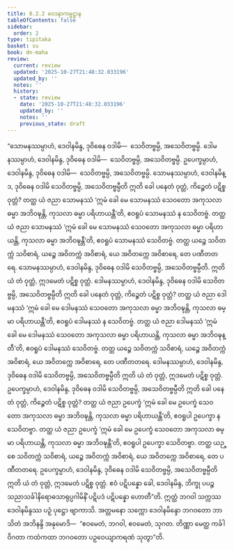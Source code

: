 ```yaml
---
title: 8.2.2 ဝေဒနာကမ္မဋ္ဌာန
tableOfContents: false
sidebar:
  order: 2
type: tipitaka
basket: su
book: dn-maha
review:
  current: review
  updated: '2025-10-27T21:48:32.033196'
  updated_by: ''
  notes: ''
  history:
  - state: review
    date: '2025-10-27T21:48:32.033196'
    updated_by: ''
    notes: ''
    previous_state: draft
---
```



<ReviewStatus review={frontmatter.review} showDetails={true} />

<HypothesisAnnotation frontmatter={frontmatter} />

<DynamicBreadcrumb />

<Division number="359" book="dn-maha" e="ch" v="7" p="221">

<Paragraph number="884" book="dn-maha">
“သောမနဿမ္ပာဟံ, ဒေဝါနမိန္ဒ, ဒုဝိဓေန ဝဒါမိ—  သေဝိတဗ္ဗမ္ပိ, အသေဝိတဗ္ဗမ္ပိ. ဒေါမနဿမ္ပာဟံ, ဒေဝါနမိန္ဒ, ဒုဝိဓေန ဝဒါမိ—  သေဝိတဗ္ဗမ္ပိ, အသေဝိတဗ္ဗမ္ပိ. ဥပေက္ခမ္ပာဟံ, ဒေဝါနမိန္ဒ, ဒုဝိဓေန ဝဒါမိ—  သေဝိတဗ္ဗမ္ပိ, အသေဝိတဗ္ဗမ္ပိ.
</Paragraph>

</Division>
<Division number="360" book="dn-maha" e="ch" v="7" p="221">

<Paragraph number="885" book="dn-maha">
သောမနဿမ္ပာဟံ, ဒေဝါနမိန္ဒ, ဒုဝိဓေန ဝဒါမိ သေဝိတဗ္ဗမ္ပိ, အသေဝိတဗ္ဗမ္ပီတိ ဣတိ ခေါ ပနေတံ ဝုတ္တံ, ကိဉ္စေတံ ပဋိစ္စ ဝုတ္တံ? တတ္ထ ယံ ဇညာ သောမနဿံ ‘ဣမံ ခေါ မေ သောမနဿံ သေဝတော အကုသလာ ဓမ္မာ အဘိဝဍ္ဎန္တိ, ကုသလာ ဓမ္မာ ပရိဟာယန္တီ’တိ, ဧဝရူပံ သောမနဿံ န သေဝိတဗ္ဗံ. တတ္ထ ယံ ဇညာ သောမနဿံ ‘ဣမံ ခေါ မေ သောမနဿံ သေဝတော အကုသလာ ဓမ္မာ ပရိဟာယန္တိ, ကုသလာ ဓမ္မာ အဘိဝဍ္ဎန္တီ’တိ, ဧဝရူပံ သောမနဿံ သေဝိတဗ္ဗံ. တတ္ထ ယဉ္စေ သဝိတက္ကံ သဝိစာရံ, ယဉ္စေ အဝိတက္ကံ အဝိစာရံ, ယေ အဝိတက္ကေ အဝိစာရေ, တေ ပဏီတတရေ. သောမနဿမ္ပာဟံ, ဒေဝါနမိန္ဒ, ဒုဝိဓေန ဝဒါမိ သေဝိတဗ္ဗမ္ပိ, အသေဝိတဗ္ဗမ္ပီတိ. ဣတိ ယံ တံ ဝုတ္တံ, ဣဒမေတံ ပဋိစ္စ ဝုတ္တံ.
</Paragraph>

</Division>
<Division number="361" book="dn-maha" e="ch" v="7" p="222">

<Paragraph number="886" book="dn-maha">
ဒေါမနဿမ္ပာဟံ, ဒေဝါနမိန္ဒ, ဒုဝိဓေန ဝဒါမိ သေဝိတဗ္ဗမ္ပိ, အသေဝိတဗ္ဗမ္ပီတိ ဣတိ ခေါ ပနေတံ ဝုတ္တံ, ကိဉ္စေတံ ပဋိစ္စ ဝုတ္တံ? တတ္ထ ယံ ဇညာ ဒေါမနဿံ ‘ဣမံ ခေါ မေ ဒေါမနဿံ သေဝတော အကုသလာ ဓမ္မာ အဘိဝဍ္ဎန္တိ, ကုသလာ ဓမ္မာ ပရိဟာယန္တီ’တိ, ဧဝရူပံ ဒေါမနဿံ န သေဝိတဗ္ဗံ. တတ္ထ ယံ ဇညာ ဒေါမနဿံ ‘ဣမံ ခေါ မေ ဒေါမနဿံ သေဝတော အကုသလာ ဓမ္မာ ပရိဟာယန္တိ, ကုသလာ ဓမ္မာ အဘိဝဍ္ဎန္တီ’တိ, ဧဝရူပံ ဒေါမနဿံ သေဝိတဗ္ဗံ. တတ္ထ ယဉ္စေ သဝိတက္ကံ သဝိစာရံ, ယဉ္စေ အဝိတက္ကံ အဝိစာရံ, ယေ အဝိတက္ကေ အဝိစာရေ, တေ ပဏီတတရေ. ဒေါမနဿမ္ပာဟံ, ဒေဝါနမိန္ဒ, ဒုဝိဓေန ဝဒါမိ သေဝိတဗ္ဗမ္ပိ, အသေဝိတဗ္ဗမ္ပီတိ ဣတိ ယံ တံ ဝုတ္တံ, ဣဒမေတံ ပဋိစ္စ ဝုတ္တံ.
</Paragraph>

</Division>
<Division number="362" book="dn-maha" e="ch" v="7" p="222">

<Paragraph number="887" book="dn-maha">
ဥပေက္ခမ္ပာဟံ, ဒေဝါနမိန္ဒ, ဒုဝိဓေန ဝဒါမိ သေဝိတဗ္ဗမ္ပိ, အသေဝိတဗ္ဗမ္ပီတိ ဣတိ ခေါ ပနေတံ ဝုတ္တံ, ကိဉ္စေတံ ပဋိစ္စ ဝုတ္တံ? တတ္ထ ယံ ဇညာ ဥပေက္ခံ ‘ဣမံ ခေါ မေ ဥပေက္ခံ သေဝတော အကုသလာ ဓမ္မာ အဘိဝဍ္ဎန္တိ, ကုသလာ ဓမ္မာ ပရိဟာယန္တီ’တိ, ဧဝရူပါ ဥပေက္ခာ န သေဝိတဗ္ဗာ. တတ္ထ ယံ ဇညာ ဥပေက္ခံ ‘ဣမံ ခေါ မေ ဥပေက္ခံ သေဝတော အကုသလာ ဓမ္မာ ပရိဟာယန္တိ, ကုသလာ ဓမ္မာ အဘိဝဍ္ဎန္တီ’တိ, ဧဝရူပါ ဥပေက္ခာ သေဝိတဗ္ဗာ. တတ္ထ ယဉ္စေ သဝိတက္ကံ သဝိစာရံ, ယဉ္စေ အဝိတက္ကံ အဝိစာရံ, ယေ အဝိတက္ကေ အဝိစာရေ, တေ ပဏီတတရေ. ဥပေက္ခမ္ပာဟံ, ဒေဝါနမိန္ဒ, ဒုဝိဓေန ဝဒါမိ သေဝိတဗ္ဗမ္ပိ, အသေဝိတဗ္ဗမ္ပီတိ ဣတိ ယံ တံ ဝုတ္တံ, ဣဒမေတံ ပဋိစ္စ ဝုတ္တံ.
</Paragraph>

</Division>
<Division number="363" book="dn-maha" e="ch" v="7" p="222">

<Paragraph number="888" book="dn-maha">
ဧဝံ ပဋိပန္နော ခေါ, ဒေဝါနမိန္ဒ, ဘိက္ခု ပပဉ္စသညာသင်္ခါနိရောဓသာရုပ္ပဂါမိနိံ ပဋိပဒံ ပဋိပန္နော ဟောတီ”တိ. ဣတ္ထံ ဘဂဝါ သက္ကဿ ဒေဝါနမိန္ဒဿ ပဉှံ ပုဋ္ဌော ဗျာကာသိ. အတ္တမနော သက္ကော ဒေဝါနမိန္ဒော ဘဂဝတော ဘာသိတံ အဘိနန္ဒိ အနုမောဒိ—  “ဧဝမေတံ, ဘဂဝါ, ဧဝမေတံ, သုဂတ. တိဏ္ဏာ မေတ္ထ ကင်္ခါ ဝိဂတာ ကထံကထာ ဘဂဝတော ပဉှဝေယျာကရဏံ သုတွာ”တိ.
</Paragraph>
</Division>